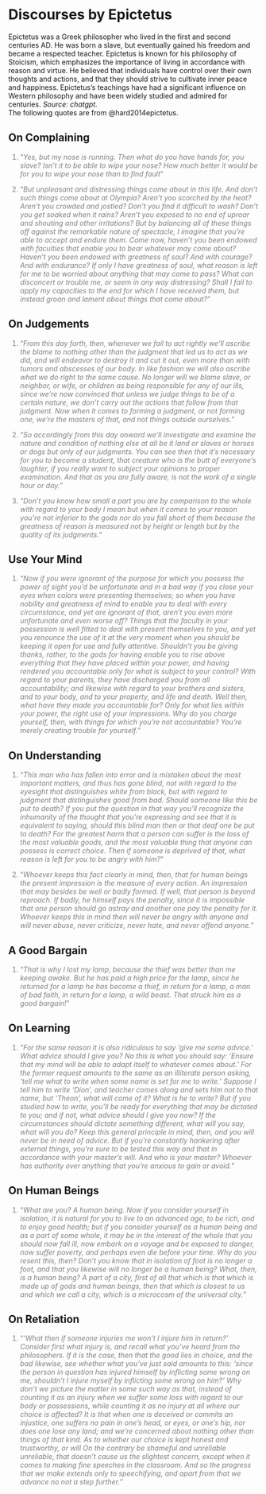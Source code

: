 # Discourses by Epictetus

Epictetus was a Greek philosopher who lived in the first and second centuries AD. He was born a slave, but eventually gained his freedom and became a respected teacher. Epictetus is known for his philosophy of Stoicism, which emphasizes the importance of living in accordance with reason and virtue. He believed that individuals have control over their own thoughts and actions, and that they should strive to cultivate inner peace and happiness. Epictetus's teachings have had a significant influence on Western philosophy and have been widely studied and admired for centuries. *Source: chatgpt.*\
The following quotes are from @hard2014epictetus.

## On Complaining

::: {style="color: gray"}
1.  "*Yes, but my nose is running. Then what do you have hands for, you slave? Isn't it to be able to wipe your nose? How much better it would be for you to wipe your nose than to find fault*"
:::

::: {style="color: gray"}
2.  "*But unpleasant and distressing things come about in this life. And don't such things come about at Olympia? Aren't you scorched by the heat? Aren't you crowded and jostled? Don't you find it difficult to wash? Don't you get soaked when it rains? Aren't you exposed to no end of uproar and shouting and other irritations? But by balancing all of these things off against the remarkable nature of spectacle, I imagine that you're able to accept and endure them. Come now, haven't you been endowed with faculties that enable you to bear whatever may come about? Haven't you been endowed with greatness of soul? And with courage? And with endurance? If only I have greatness of soul, what reason is left for me to be worried about anything that may come to pass? What can disconcert or trouble me, or seem in any way distressing? Shall I fail to apply my capacities to the end for which I have received them, but instead groan and lament about things that come about?*"
:::

## On Judgements

::: {style="color: gray"}
1.  "*From this day forth, then, whenever we fail to act rightly we'll ascribe the blame to nothing other than the judgment that led us to act as we did, and will endeavor to destroy it and cut it out, even more than with tumors and abscesses of our body. In like fashion we will also ascribe what we do right to the same cause. No longer will we blame slave, or neighbor, or wife, or children as being responsible for any of our ills, since we're now convinced that unless we judge things to be of a certain nature, we don't carry out the actions that follow from that judgment. Now when it comes to forming a judgment, or not forming one, we're the masters of that, and not things outside ourselves.*"
:::

::: {style="color: gray"}
2.  "*So accordingly from this day onward we'll investigate and examine the nature and condition of nothing else at all be it land or slaves or horses or dogs but only of our judgments. You can see then that it's necessary for you to become a student, that creature who is the butt of everyone's laughter, if you really want to subject your opinions to proper examination. And that as you are fully aware, is not the work of a single hour or day.*"
:::

::: {style="color: gray"}
3.  "*Don't you know how small a part you are by comparison to the whole with regard to your body I mean but when it comes to your reason you're not inferior to the gods nor do you fall short of them because the greatness of reason is measured not by height or length but by the quality of its judgments.*"
:::

## Use Your Mind

::: {style="color: gray"}
1.  "*Now if you were ignorant of the purpose for which you possess the power of sight you'd be unfortunate and in a bad way if you close your eyes when colors were presenting themselves; so when you have nobility and greatness of mind to enable you to deal with every circumstance, and yet are ignorant of that, aren't you even more unfortunate and even worse off? Things that the faculty in your possession is well fitted to deal with present themselves to you, and yet you renounce the use of it at the very moment when you should be keeping it open for use and fully attentive. Shouldn't you be giving thanks, rather, to the gods for having enable you to rise above everything that they have placed within your power, and having rendered you accountable only for what is subject to your control? With regard to your parents, they have discharged you from all accountability; and likewise with regard to your brothers and sisters, and to your body, and to your property, and life and death. Well then, what have they made you accountable for? Only for what lies within your power, the right use of your impressions. Why do you charge yourself, then, with things for which you're not accountable? You're merely creating trouble for yourself.*"
:::

## On Understanding

::: {style="color: gray"}
1.  "*This man who has fallen into error and is mistaken about the most important matters, and thus has gone blind, not with regard to the eyesight that distinguishes white from black, but with regard to judgment that distinguishes good from bad. Should someone like this be put to death? If you put the question in that way you'll recognize the inhumanity of the thought that you're expressing and see that it is equivalent to saying, should this blind man then or that deaf one be put to death? For the greatest harm that a person can suffer is the loss of the most valuable goods, and the most valuable thing that anyone can possess is correct choice. Then if someone is deprived of that, what reason is left for you to be angry with him?*"
:::

::: {style="color: gray"}
2.  "*Whoever keeps this fact clearly in mind, then, that for human beings the present impression is the measure of every action. An impression that may besides be well or badly formed. If well, that person is beyond reproach. If badly, he himself pays the penalty, since it is impossible that one person should go astray and another one pay the penalty for it. Whoever keeps this in mind then will never be angry with anyone and will never abuse, never criticize, never hate, and never offend anyone.*"
:::

## A Good Bargain

::: {style="color: gray"}
1.  "*That is why I lost my lamp, because the thief was better than me keeping awake. But he has paid a high price for the lamp, since he returned for a lamp he has become a thief, in return for a lamp, a man of bad faith, in return for a lamp, a wild beast. That struck him as a good bargain!*"
:::

## On Learning

::: {style="color: gray"}
1.  "*For the same reason it is also ridiculous to say 'give me some advice.' What advice should I give you? No this is what you should say: 'Ensure that my mind will be able to adapt itself to whatever comes about.' For the former request amounts to the same as an illiterate person asking, 'tell me what to write when some name is set for me to write.' Suppose I tell him to write 'Dion', and teacher comes along and sets him not to that name, but 'Theon', what will come of it? What is he to write? But if you studied how to write, you'll be ready for everything that may be dictated to you; and if not, what advice should I give you now? If the circumstances should dictate something different, what will you say, what will you do? Keep this general principle in mind, then, and you will never be in need of advice. But if you're constantly hankering after external things, you're sure to be tested this way and that in accordance with your master's will. And who is your master? Whoever has authority over anything that you're anxious to gain or avoid.*"
:::

## On Human Beings

::: {style="color: gray"}
1. "*What are you? A human being. Now if you consider yourself in isolation, it is natural for you to live to an advanced age, to be rich, and to enjoy good health; but if you consider yourself as a human being and as a part of some whole, it may be in the interest of the whole that you should now fall ill, now embark on a voyage and be exposed to danger, now suffer poverty, and perhaps even die before your time. Why do you resent this, then? Don't you know that in isolation of foot is no longer a foot, and that you likewise will no longer be a human being? What, then, is a human being? A part of a city, first of all that which is that which is made up of gods and human beings, then that which is closest to us and which we call a city, which is a microcosm of the universal city.*"
:::

## On Retaliation

::: {style="color: gray"}
1. "*'What then if someone injuries me won't I injure him in return?' Consider first what injury is, and recall what you've heard from the philosophers. If it is the case, then that the good lies in choice, and the bad likewise, see whether what you've just said amounts to this: 'since the person in question has injured himself by inflicting some wrong on me, shouldn't I injure myself by inflicting some wrong on him?' Why don't we picture the matter in some such way as that, instead of counting it as an injury when we suffer some loss with regard to our body or possessions, while counting it as no injury at all where our choice is affected? It is that when one is deceived or commits an injustice, one suffers no pain in one's head, or eyes, or one's hip, nor does one lose any land; and we're concerned about nothing other than things of that kind. As to whether our choice is kept honest and trustworthy, or will On the contrary be shameful and unreliable unreliable, that doesn't cause us the slightest concern, except when it comes to making fine speeches in the classroom. And so the progress that we make extends only to speechifying, and apart from that we advance no not a step further.*"
:::
